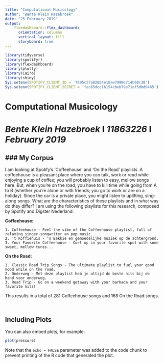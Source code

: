 ```yaml
---
title: "Computational Musicology"
author: "Bente Klein Hazebroek"
date: "25 February 2019"
output: 
    flexdashboard::flex_dashboard:
      orientation: columns
      vertical_layout: fill
      storyboard: true
---
```


```r
library(tidyverse)
library(spotifyr)
library(flexdashboard)
library(plotly)
library(Cairo)
library(shiny)
Sys.setenv(SPOTIFY_CLIENT_ID = '7695c57a82654e18ae7990e714b60c38')
Sys.setenv(SPOTIFY_CLIENT_SECRET = 'fac65dcc16154cbeb79e71ef5dbd9465')
```

# Computational Musicology
*Bente Klein Hazebroek*  **I**  *11863226*  **I**  *February 2019*
============================================================================================================

### My Corpus
------------------------------------------------------------------------------------------------------------
I am looking at Spotify's 'Coffeehouse' and 'On the Road' playlists. A coffeehouse is a pleasant place where you can talk, work or read while enjoying a cup of coffee; you will probably listen to easy, mellow songs here. But, when you're on the road, you have to kill time while going from A to B (whether you're alone or with friends; you go to work or are on a holiday). Since the car is a private place, you might listen to uplifting, sing-along songs. What are the characteristics of these playlists and in what way do they differ? I am using the following playlists for this research, composed by Spotify and Digster Nederland:

  **Coffeehouse:**
  
    1. Coffeehouse - Feel the vibe of the Coffeehouse playlist, full of relaxing singer-songwriter an pop music.    
    2. 't Koffiehuis - 'n Bakkie en gemoedelijke muziek op de achtergrond.    
    3. Your Favorite Coffeehouse - Curl up in your favorite spot with some sweet, mellow tunes...
  
 **On the Road:**
 
    1. Classic Road Trip Songs - The ultimate playlist to fuel your good mood while on the road.
    2. Onderweg - Met deze playlist heb je altijd de beste hits bij de hand voor onderweg.
    3. Road Trip - Go on a weekend getaway with your barkada and your favorite hits!
    
This results in a total of 281 Coffeehouse songs and 168 On the Road songs.

```r

```


```r

```

## Including Plots

You can also embed plots, for example:

```r
plot(pressure)
```

Note that the `echo = FALSE` parameter was added to the code chunk to prevent printing of the R code that generated the plot.
